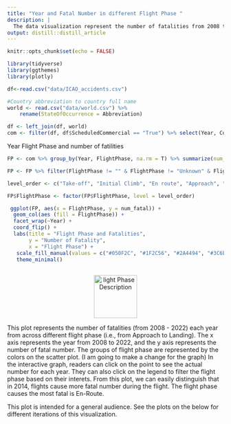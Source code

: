 ```yaml
---
title: "Year and Fatal Number in different Flight Phase "
description: |
  The data visualization represent the number of fatalities from 2008 to 2022 in different flight phase. 
output: distill::distill_article
---
```


```r
knitr::opts_chunk$set(echo = FALSE)
```

```r
library(tidyverse)
library(ggthemes)
library(plotly)

df<-read.csv("data/ICAO_accidents.csv") 

#Country abbreviation to country full name
world <- read.csv("data/world.csv") %>% 
    rename(StateOfOccurrence = Abbreviation)

df <- left_join(df, world)
com <- filter(df, df$ScheduledCommercial == "True") %>% select(Year, Country, Model, Fatalities, Over2250, Over5700, InjuryLevel, Risk, FlightPhase, EngineType)


```

Year Flight Phase and number of fatilities

```r
FP <- com %>% group_by(Year, FlightPhase, na.rm = T) %>% summarize(num_fatal = sum(Fatalities, na.rm = T))

FP <- FP %>% filter(FlightPhase != "" & FlightPhase != "Unknown" & FlightPhase != "Taxi" & FlightPhase != "Standing" & FlightPhase != "Manoeuvring")
```


```r
level_order <- c("Take-off", "Initial Climb", "En route", "Approach", "Landing" )

FP$FlightPhase <- factor(FP$FlightPhase, level = level_order)

 ggplot(FP, aes(x = FlightPhase, y = num_fatal)) +  
  geom_col(aes (fill = FlightPhase)) + 
  facet_wrap(~Year) + 
  coord_flip() +
  labs(title = "Flight Phase and Fatalities", 
       y = "Number of Fatality", 
       x = "Flight Phase") +
   scale_fill_manual(values = c("#050F2C", "#1F2C56", "#2A4494", "#3C6EB4", "#5395E5"))+
   theme_minimal()
  
```


<p align="center">
  <img src="images/flightphase.png" alt="light Phase Description" width="100"  style="display:block; margin:auto;">
</p>

This plot represents the number of fatalities (from 2008 - 2022) each year from across different flight phase (i.e., from Approach to Landing). The x axis represents the year from 2008 to 2022, and the y axis represents the number of fatal number. The groups of flight phase are represented by the colors on the scatter plot. (I am going to make a change for the graph) In the interactive graph, readers can click on the point to see the actual number for each year. They can also click on the legend to filter the flight phase based on their interets. From this plot, we can easily distinguish that in 2014, flights cause more fatal number during the flight. The flight phase causes the most fatal is En-Route. 

This plot is intended for a general audience. See the plots on the below for different iterations of this visualization.



